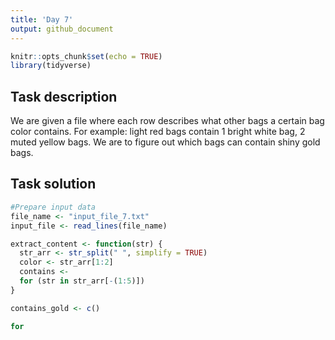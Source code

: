 ```yaml
---
title: 'Day 7'
output: github_document
---
```


```r
knitr::opts_chunk$set(echo = TRUE)
library(tidyverse)
```

## Task description
We are given a file where each row describes what other bags a certain bag color contains. For example: light red bags contain 1 bright white bag, 2 muted yellow bags. We are to figure out which bags can contain shiny gold bags.

## Task solution
```r
#Prepare input data
file_name <- "input_file_7.txt"
input_file <- read_lines(file_name)
```
```r
extract_content <- function(str) {
  str_arr <- str_split(" ", simplify = TRUE)
  color <- str_arr[1:2]
  contains <- 
  for (str in str_arr[-(1:5)])
}

contains_gold <- c()

for 
```



